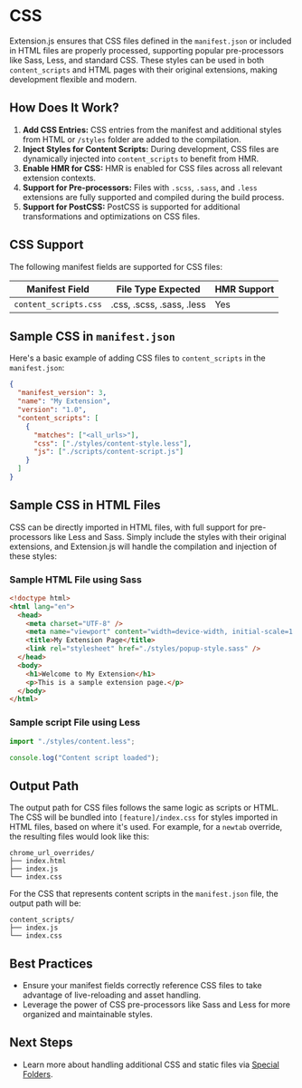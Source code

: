
<AvatarImage icon="css" />

# CSS

Extension.js ensures that CSS files defined in the `manifest.json` or included in HTML files are properly processed, supporting popular pre-processors like Sass, Less, and standard CSS. These styles can be used in both `content_scripts` and HTML pages with their original extensions, making development flexible and modern.

## How Does It Work?

1. **Add CSS Entries:** CSS entries from the manifest and additional styles from HTML or `/styles` folder are added to the compilation.
2. **Inject Styles for Content Scripts:** During development, CSS files are dynamically injected into `content_scripts` to benefit from HMR.
3. **Enable HMR for CSS:** HMR is enabled for CSS files across all relevant extension contexts.
4. **Support for Pre-processors:** Files with `.scss`, `.sass`, and `.less` extensions are fully supported and compiled during the build process.
5. **Support for PostCSS:** PostCSS is supported for additional transformations and optimizations on CSS files.

## CSS Support

The following manifest fields are supported for CSS files:

| Manifest Field        | File Type Expected        | HMR Support |
| --------------------- | ------------------------- | ----------- |
| `content_scripts.css` | .css, .scss, .sass, .less | Yes         |

## Sample CSS in `manifest.json`

Here's a basic example of adding CSS files to `content_scripts` in the `manifest.json`:

```json
{
  "manifest_version": 3,
  "name": "My Extension",
  "version": "1.0",
  "content_scripts": [
    {
      "matches": ["<all_urls>"],
      "css": ["./styles/content-style.less"],
      "js": ["./scripts/content-script.js"]
    }
  ]
}
```

## Sample CSS in HTML Files

CSS can be directly imported in HTML files, with full support for pre-processors like Less and Sass. Simply include the styles with their original extensions, and Extension.js will handle the compilation and injection of these styles:

### Sample HTML File using Sass

```html
<!doctype html>
<html lang="en">
  <head>
    <meta charset="UTF-8" />
    <meta name="viewport" content="width=device-width, initial-scale=1.0" />
    <title>My Extension Page</title>
    <link rel="stylesheet" href="./styles/popup-style.sass" />
  </head>
  <body>
    <h1>Welcome to My Extension</h1>
    <p>This is a sample extension page.</p>
  </body>
</html>
```

### Sample script File using Less

```js
import "./styles/content.less";

console.log("Content script loaded");
```

## Output Path

The output path for CSS files follows the same logic as scripts or HTML. The CSS will be bundled into `[feature]/index.css` for styles imported in HTML files, based on where it's used. For example, for a `newtab` override, the resulting files would look like this:

```plaintext
chrome_url_overrides/
├── index.html
├── index.js
└── index.css
```

For the CSS that represents content scripts in the `manifest.json` file, the output path will be:

```plaintext
content_scripts/
├── index.js
└── index.css
```

## Best Practices

- Ensure your manifest fields correctly reference CSS files to take advantage of live-reloading and asset handling.
- Leverage the power of CSS pre-processors like Sass and Less for more organized and maintainable styles.

## Next Steps

- Learn more about handling additional CSS and static files via [Special Folders](../features/special-folders.mdx).
